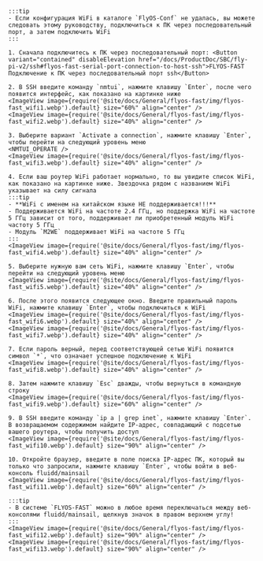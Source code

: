 
    :::tip
    - Если конфигурация WiFi в каталоге `FlyOS-Conf` не удалась, вы можете следовать этому руководству, подключиться к ПК через последовательный порт, а затем подключить WiFi
    :::

    1. Сначала подключитесь к ПК через последовательный порт: <Button variant="contained" disableElevation href="/docs/ProductDoc/SBC/fly-pi-v2/ssh#flyos-fast-serial-port-connection-to-host-ssh">FLYOS-FAST Подключение к ПК через последовательный порт ssh</Button>

    2. В SSH введите команду `nmtui`, нажмите клавишу `Enter`, после чего появится интерфейс, как показано на картинке ниже
    <ImageView image={require('@site/docs/General/flyos-fast/img/flyos-fast_wifi1.webp').default} size="60%" align="center" />
    <ImageView image={require('@site/docs/General/flyos-fast/img/flyos-fast_wifi2.webp').default} size="40%" align="center" />

    3. Выберите вариант `Activate a connection`, нажмите клавишу `Enter`, чтобы перейти на следующий уровень меню
    <NMTUI_OPERATE />
    <ImageView image={require('@site/docs/General/flyos-fast/img/flyos-fast_wifi3.webp').default} size="40%" align="center" />

    4. Если ваш роутер WiFi работает нормально, то вы увидите список WiFi, как показано на картинке ниже. Звездочка рядом с названием WiFi указывает на силу сигнала
    :::tip
    - **WiFi с именем на китайском языке НЕ поддерживается!!!**
    - Поддерживается WiFi на частоте 2.4 ГГц, но поддержка WiFi на частоте 5 ГГц зависит от того, поддерживает ли приобретенный модуль WiFi частоту 5 ГГц
    - Модуль `M2WE` поддерживает WiFi на частоте 5 ГГц
    :::
    <ImageView image={require('@site/docs/General/flyos-fast/img/flyos-fast_wifi4.webp').default} size="40%" align="center" />

    5. Выберите нужную вам сеть WiFi, нажмите клавишу `Enter`, чтобы перейти на следующий уровень меню
    <ImageView image={require('@site/docs/General/flyos-fast/img/flyos-fast_wifi5.webp').default} size="40%" align="center" />

    6. После этого появится следующее окно. Введите правильный пароль WiFi, нажмите клавишу `Enter`, чтобы подключиться к WiFi
    <ImageView image={require('@site/docs/General/flyos-fast/img/flyos-fast_wifi6.webp').default} size="40%" align="center" />
    <ImageView image={require('@site/docs/General/flyos-fast/img/flyos-fast_wifi7.webp').default} size="40%" align="center" />

    7. Если пароль верный, перед соответствующей сетью WiFi появится символ `*`, что означает успешное подключение к WiFi
    <ImageView image={require('@site/docs/General/flyos-fast/img/flyos-fast_wifi8.webp').default} size="40%" align="center" />

    8. Затем нажмите клавишу `Esc` дважды, чтобы вернуться в командную строку
    <ImageView image={require('@site/docs/General/flyos-fast/img/flyos-fast_wifi9.webp').default} size="60%" align="center" />
    
    9. В SSH введите команду `ip a | grep inet`, нажмите клавишу `Enter`. В возвращаемом содержимом найдите IP-адрес, совпадающий с подсетью вашего роутера, чтобы получить доступ
    <ImageView image={require('@site/docs/General/flyos-fast/img/flyos-fast_wifi10.webp').default} size="90%" align="center" />

    10. Откройте браузер, введите в поле поиска IP-адрес ПК, который вы только что запросили, нажмите клавишу `Enter`, чтобы войти в веб-консоль fluidd/mainsail
    <ImageView image={require('@site/docs/General/flyos-fast/img/flyos-fast_wifi11.webp').default} size="60%" align="center" />
    
    :::tip
    - В системе `FLYOS-FAST` можно в любое время переключаться между веб-консолями fluidd/mainsail, щелкнув значок в правом верхнем углу!
    :::
    <ImageView image={require('@site/docs/General/flyos-fast/img/flyos-fast_wifi12.webp').default} size="90%" align="center" />
    <ImageView image={require('@site/docs/General/flyos-fast/img/flyos-fast_wifi13.webp').default} size="90%" align="center" />
